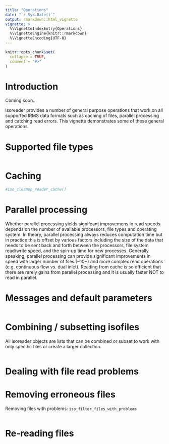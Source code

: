 ```yaml
---
title: "Operations"
date: "`r Sys.Date()`"
output: rmarkdown::html_vignette
vignette: >
  %\VignetteIndexEntry{Operations}
  %\VignetteEngine{knitr::rmarkdown}
  %\VignetteEncoding{UTF-8}
---
```



```r
knitr::opts_chunk$set(
  collapse = TRUE,
  comment = "#>"
)
```

# Introduction

Coming soon...

Isoreader provides a number of general purpose operations that work on all supported IRMS data formats such as caching of files, parallel processing and catching read errors. This vignette demonstrates some of these general operations.

# Supported file types

```r

```


# Caching

```r
#iso_cleanup_reader_cache()
```


# Parallel processing

Whether parallel processing yields signifcant improvemens in read speeds depends on the number of available processors, file types and operating system. In theory, parallel processing always reduces computation time but in practice this is offset by various factors including the size of the data that needs to be sent back and forth between the processors, file system read/write speed, and the spin-up time for new processes. Generally speaking, parallel processing can provide significant improvements in speed with larger number of files (~10+) and more complex read operations (e.g. continuous flow vs. dual inlet). Reading from cache is so efficient that there are rarely gains from parallel processing and it is usually faster NOT to read in parallel.


# Messages and default parameters

```r

```


# Combining / subsetting isofiles

All isoreader objects are lists that can be combined or subset to work with only specific files or create a larger collection. 

```r

```

# Dealing with file read problems



# Removing erroneous files

Removing files with problems: `iso_filter_files_with_problems`

```r

```

# Re-reading files

```r

```




